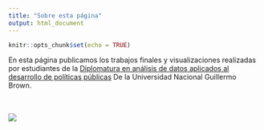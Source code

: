 ```yaml
---
title: "Sobre esta página"
output: html_document
---
```


```r
knitr::opts_chunk$set(echo = TRUE)
```


En esta página publicamos los trabajos finales y visualizaciones realizadas por estudiantes de la [Diplomatura en análisis de datos aplicados al desarrollo de políticas públicas](https://www.unab.edu.ar/diplomatura-analisis-datos.html) De la Universidad Nacional Guillermo Brown. 

</br>
</br>
![](logo-unab-2.png)


